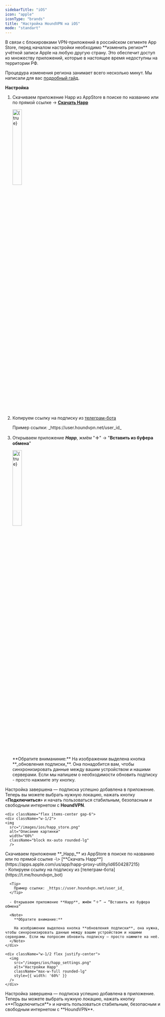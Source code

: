```yaml
---
sidebarTitle: "iOS"
icon: "apple"
iconType: "brands"
title: "Настройка HoundVPN на iOS"
mode: "standart"
---
```


<Note>
  В связи с блокировками VPN-приложений в российском сегменте App Store, перед началом настройки необходимо **изменить регион** учётной записи Apple на любую другую страну. Это обеспечит доступ ко множеству приложений, которые в настоящее время недоступны на территории РФ.

  Процедура изменения региона занимает всего несколько минут. Мы написали для вас [подробный гайд](https://houndvpn.net).
</Note>

**Настройка**

1. Скачиваем приложение Happ из AppStore в поиске по названию или по прямой ссылке -\> [**Cкачать Happ**](https://apps.apple.com/us/app/happ-proxy-utility/id6504287215)

   <img
     src="/images/ios/happ_store.png"
     alt={true}
     title="Happ App"
     className="mr-auto"
     width="25%"
     height="auto"
   />
2. Копируем ссылку на подписку из [телеграм-бота](https://t.me/houndvpn_bot)

   <Tip>
     Пример ссылки: _httрs://user.houndvpn.net/user_id_
   </Tip>
3. Открываем приложение **_Happ_**, жмём "**＋**" -\> "**Вставить из буфера обмена**"

   <img
     src="/images/ios/happ_settings.png"
     alt={true}
     title="Happ App"
     className="mr-auto"
     width="25%"
     height="auto"
   />

   <Note>
     **Обратите вниманиние:** На изображении выделена кнопка **_обновления подписки_**. Она понадобится вам, чтобы синхронизировать данные между вашим устройством и нашими серверами. Если мы напишем о необходимости обновить подписку - просто нажмите эту кнопку.
   </Note>

Настройка завершена — подписка успешно добавлена в приложение. Теперь вы можете выбрать нужную локацию, нажать кнопку «**Подключиться**» и начать пользоваться стабильным, безопасным и свободным интернетом с **HoundVPN**.

<Steps>
  <Step title="Установка приложения" iconType="regular">

    <div className="flex items-center gap-6">
    <div className="w-1/2">
    <img
      src="/images/ios/happ_store.png"
      alt="Описание картинки"
      width="60%"
      className="block mx-auto rounded-lg"
      />
  </div>
  <div className="w-1/2">
    Скачиваем приложение **_Happ_** из AppStore в поиске по названию или по прямой ссылке -\> [**Cкачать Happ**](https://apps.apple.com/us/app/happ-proxy-utility/id6504287215)
  </div>
</div>
  </Step>
  <Step title="Добавление подписки">
  <div className="flex items-center gap-6">
    <div className="w-1/2">
      - Копируем ссылку на подписку из [телеграм-бота](https://t.me/houndvpn_bot)

      <Tip>
        Пример ссылки: _https://user.houndvpn.net/user_id_
      </Tip>

      - Открываем приложение **Happ**, жмём “＋” → “Вставить из буфера обмена”

      <Note>
        **Обратите внимание:**

        На изображении выделена кнопка **обновления подписки**, она нужна, чтобы синхронизировать данные между вашим устройством и нашими серверами. Если мы попросим обновить подписку — просто нажмите на неё.
      </Note>
    </div>

    <div className="w-1/2 flex justify-center">
      <img
        src="/images/ios/happ_settings.png"
        alt="Настройки Happ"
        className="max-w-full rounded-lg"
        style={{ width: '60%' }}
      />
    </div>
  </div>
</Step>
  <Step title="Готово">
    Настройка завершена — подписка успешно добавлена в приложение. Теперь вы можете выбрать нужную локацию, нажать кнопку «**Подключиться**» и начать пользоваться стабильным, безопасным и свободным интернетом с **HoundVPN**.
  </Step>
</Steps>